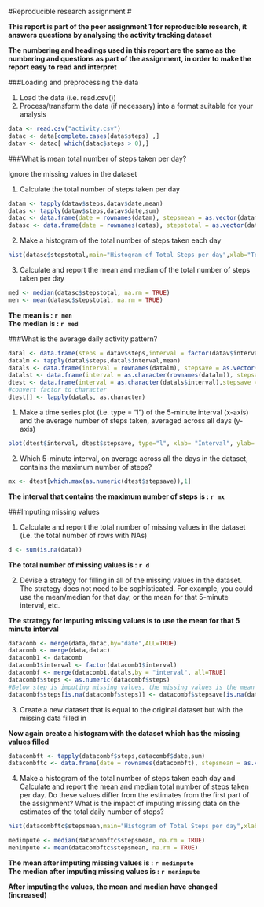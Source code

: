 #Reproducible research assignment
#
   
   
**This report is part of the peer assignment 1 for reproducible research, it answers questions by analysing the  activity tracking dataset**

**The numbering and headings used in this report are the same as the numbering and questions as part of the assignment, in order to make the report easy to read and interpret**


###Loading and preprocessing the data

1. Load the data (i.e. read.csv())
2. Process/transform the data (if necessary) into a format suitable for your analysis
```r
data <- read.csv("activity.csv")
datac <- data[complete.cases(data$steps) ,]
datav <- datac[ which(datac$steps > 0),]
```


###What is mean total number of steps taken per day?

Ignore the missing values in the dataset

1. Calculate the total number of steps taken per day

```r
datam <- tapply(datav$steps,datav$date,mean)
datas <- tapply(datav$steps,datav$date,sum)
datac <- data.frame(date = rownames(datam), stepsmean = as.vector(datam) )
datasc <- data.frame(date = rownames(datas), stepstotal = as.vector(datas) )
```

2. Make a histogram of the total number of steps taken each day
```r
hist(datasc$stepstotal,main="Histogram of Total Steps per day",xlab="Total Steps")
```

3. Calculate and report the mean and median of the total number of steps taken per day
```r
med <- median(datasc$stepstotal, na.rm = TRUE)
men <- mean(datasc$stepstotal, na.rm = TRUE)
```
**The mean is   : `r men`**  
**The median is : `r med`**

###What is the average daily activity pattern?

```r
datal <- data.frame(steps = datav$steps,interval = factor(datav$interval))
datalm <- tapply(datal$steps,datal$interval,mean)
datals <- data.frame(interval = rownames(datalm), stepsave = as.vector(datalm) )
datalst <- data.frame(interval = as.character(rownames(datalm)), stepsave = as.vector(datalm) )
dtest <- data.frame(interval = as.character(datals$interval),stepsave = datals$stepsave)
#convert factor to character
dtest[] <- lapply(datals, as.character)
```

1. Make a time series plot (i.e. type = "l") of the 5-minute interval (x-axis) and the average number of steps taken, averaged across all days (y-axis)

```r
plot(dtest$interval, dtest$stepsave, type="l", xlab= "Interval", ylab= "Average Steps taken")
```

2. Which 5-minute interval, on average across all the days in the dataset, contains the maximum number of steps?

```r
mx <- dtest[which.max(as.numeric(dtest$stepsave)),1]
```

**The interval that contains the maximum number of steps is : `r mx`**

###Imputing missing values

1. Calculate and report the total number of missing values in the dataset (i.e. the total number of rows with NAs)

```r
d <- sum(is.na(data))
```

**The total number of missing values is : `r d`**


2. Devise a strategy for filling in all of the missing values in the dataset. The strategy does not need to be sophisticated. For example, you could use the mean/median for that day, or the mean for that 5-minute interval, etc.


**The strategy for imputing missing values is to use the mean for that 5 minute interval**

```r
datacomb <- merge(data,datac,by="date",ALL=TRUE)
datacomb <- merge(data,datac)
datacomb1 <- datacomb
datacomb1$interval <- factor(datacomb1$interval)
datacombf <- merge(datacomb1,datals,by = "interval", all=TRUE)
datacombf$steps <- as.numeric(datacombf$steps)
#Below step is imputing missing values, the missing values is the mean for that interval
datacombf$steps[is.na(datacombf$steps)] <- datacombf$stepsave[is.na(datacombf$steps)]
```

3. Create a new dataset that is equal to the original dataset but with the missing data filled in


**Now again create a histogram with the dataset which has the missing values filled**

```r
datacombft <- tapply(datacombf$steps,datacombf$date,sum)
datacombftc <- data.frame(date = rownames(datacombft), stepsmean = as.vector(datacombft) )
```

4. Make a histogram of the total number of steps taken each day and Calculate and report the mean and median total number of steps taken per day. Do these values differ from the estimates from the first part of the assignment? What is the impact of imputing missing data on the estimates of the total daily number of steps?


```r
hist(datacombftc$stepsmean,main="Histogram of Total Steps per day",xlab="Total Steps")
```

```r
medimpute <- median(datacombftc$stepsmean, na.rm = TRUE)
menimpute <- mean(datacombftc$stepsmean, na.rm = TRUE)
```

**The mean after imputing missing values is   : `r medimpute`**  
**The median after imputing missing values is : `r menimpute`**

**After imputing the values, the mean and median have changed (increased)**

